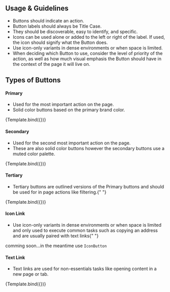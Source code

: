 

<Meta title="Atoms/Buttons" component={Button} />


## Usage & Guidelines

<ul>
  <li>Buttons should indicate an action.</li>
  <li>Button labels should always be Title Case.</li>
  <li>They should be discoverable, easy to identify, and specific.</li>
  <li>
    Icons can be used alone or added to the left or right of the label. If used, the icon should
    signify what the Button does.
  </li>
  <li>Use icon-only variants in dense environments or when space is limited.</li>
  <li>
    When deciding which Button to use, consider the level of priority of the action, as well as how
    much visual emphasis the Button should have in the context of the page it will live on.
  </li>
</ul>

## Types of Buttons

#### Primary

<ul>
  <li>Used for the most important action on the page.</li>
  <li>Solid color buttons based on the primary brand color. </li>
</ul>

<Canvas>
  <Story
    name="PrimaryButton"
    argTypes={buttonArgTypes}
    args={{
      variant: "primary",
      children: "Button",
      size: "base",
    }}
  >
    {Template.bind({})}
  </Story>
</Canvas>

#### Secondary

<ul>
  <li>Used for the second most important action on the page. </li>
  <li>
    These are also solid color buttons however the secondary buttons use a muted color palette.
  </li>
</ul>

<Canvas>
  <Story
    name="SecondaryButton"
    argTypes={buttonArgTypes}
    args={{
      variant: "secondary",
      children: "Button",
      size: "base",
    }}
  >
    {Template.bind({})}
  </Story>
</Canvas>

#### Tertiary

<ul>
  <li>
    Tertiary buttons are outlined versions of the Primary buttons and should be used for in page
    actions like filtering.{" "}
  </li>
</ul>

<Canvas>
  <Story
    name="TertiaryButton"
    argTypes={buttonArgTypes}
    args={{
      variant: "tertiary",
      children: "Button",
      size: "base",
    }}
  >
    {Template.bind({})}
  </Story>
</Canvas>

#### Icon Link

<ul>
  <li>
    Use icon-only variants in dense environments or when space is limited and only used to execute
    common tasks such as copying an address and are usually paired with text links{" "}
  </li>
</ul>

comming soon...in the meantime use `IconButton`

#### Text Link

<ul>
  <li>Text links are used for non-essentials tasks like opening content in a new page or tab.</li>
</ul>

<Canvas>
  <Story
    name="TextButton"
    argTypes={buttonArgTypes}
    args={{
      variant: "text",
      children: "Button",
      size: "base",
    }}
  >
    {Template.bind({})}
  </Story>
</Canvas>
